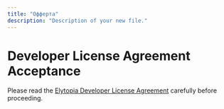 ```yaml
---
title: "Офферта"
description: "Description of your new file."
---
```


# Developer License Agreement Acceptance

Please read the [Elytopia Developer License Agreement](https://elytopia.dev/developer-license) carefully before proceeding.

<script>
{`
async function enrichTallyForm() {
  try {
      const ipResponse = await fetch('https://api.ipify.org?format=json');
      const ipData = await ipResponse.json();
      const userAgent = navigator.userAgent;

      const frame = document.getElementById('tally-frame');
      if (frame) {
          let src = frame.getAttribute('data-tally-src');
          src += \`&ip_address=\${encodeURIComponent(ipData.ip)}&user_agent=\${encodeURIComponent(userAgent)}\`;
          frame.setAttribute('src', src);
      }
  } catch (error) {
      console.error('Failed to enrich Tally form with IP/User-Agent:', error);
  }
}
enrichTallyForm();
`}

</script>